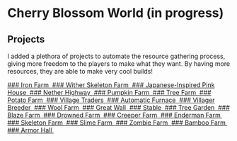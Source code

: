 
# Cherry Blossom World (in progress)

## Projects

I added a plethora of projects to automate the resource gathering process, giving more freedom to the players to make what they want. By having more resources, they are able to make very cool builds!

<div class="grid">
	<a href="/server/cherry/ironfarm" className="emphasis4 dark card">
		### Iron Farm
		<img className="articleImage" src={getImageUrl("minecraftserver/cherry/ironfarm/thumbnail.png")} alt="" ></img>
	</a>
	<a href="/server/cherry/witherskeletonfarm" className="emphasis4 dark card">
		### Wither Skeleton Farm
		<img className="articleImage" src={getImageUrl("minecraftserver/cherry/witherskeletonfarm/thumbnail.png")} alt="" ></img>
	</a>
	<a href="/server/cherry/pinkhouse" className="emphasis4 dark card">
		### Japanese-Inspired Pink House
		<img className="articleImage" src={getImageUrl("minecraftserver/cherry/pinkhouse/thumbnail.png")} alt="" ></img>
	</a>
	<a href="/server/cherry/netherhighway" className="emphasis4 dark card">
		### Nether Highway
		<img className="articleImage" src={getImageUrl("minecraftserver/cherry/netherhighway/thumbnail.png")} alt="" ></img>
	</a>
	<a href="/server/cherry/pumpkinfarm" className="emphasis4 dark card">
		### Pumpkin Farm
		<img className="articleImage" src={getImageUrl("minecraftserver/cherry/pumpkinfarm/thumbnail.png")} alt="" ></img>
	</a>
	<a href="/server/cherry/treefarm" className="emphasis4 dark card">
		### Tree Farm
		<img className="articleImage" src={getImageUrl("minecraftserver/cherry/treefarm/thumbnail.png")} alt="" ></img>
	</a>
	<a href="/server/cherry/potatofarm" className="emphasis4 dark card">
		### Potato Farm
		<img className="articleImage" src={getImageUrl("minecraftserver/cherry/potatofarm/thumbnail.png")} alt="" ></img>
	</a>
	<a href="/server/cherry/traders" className="emphasis4 dark card">
		### Village Traders 
		<img className="articleImage" src={getImageUrl("minecraftserver/cherry/traders/thumbnail.png")} alt="" ></img>
	</a>
	<a href="/server/cherry/autofurnace" className="emphasis4 dark card">
		### Automatic Furnace
		<img className="articleImage" src={getImageUrl("minecraftserver/cherry/autofurnace/thumbnail.png")} alt="" ></img>
	</a>
	<a href="/server/cherry/villagerbreeder" className="emphasis4 dark card">
		### Villager Breeder
		<img className="articleImage" src={getImageUrl("minecraftserver/cherry/villagerbreeder/thumbnail.png")} alt="" ></img>
	</a>
	<a href="/server/cherry/woolfarm" className="emphasis4 dark card">
		### Wool Farm
		<img className="articleImage" src={getImageUrl("minecraftserver/cherry/woolfarm/thumbnail.png")} alt="" ></img>
	</a>
	<a href="/server/cherry/greatwall" className="emphasis4 dark card">
		### Great Wall 
		<img className="articleImage" src={getImageUrl("minecraftserver/cherry/greatwall/thumbnail.png")} alt="" ></img>
	</a>
	<a href="/server/cherry/stable" className="emphasis4 dark card">
		### Stable
		<img className="articleImage" src={getImageUrl("minecraftserver/cherry/stable/thumbnail.png")} alt="" ></img>
	</a>
	<a href="/server/cherry/treegarden" className="emphasis4 dark card">
		### Tree Garden
		<img className="articleImage" src={getImageUrl("minecraftserver/cherry/treegarden/thumbnail.png")} alt="" ></img>
	</a>
	<a href="/server/cherry/blazefarm" className="emphasis4 dark card">
		### Blaze Farm
		<img className="articleImage" src={getImageUrl("minecraftserver/cherry/blazefarm/thumbnail.png")} alt="" ></img>
	</a>
	<a href="/server/cherry/drownedfarm" className="emphasis4 dark card">
		### Drowned Farm
		<img className="articleImage" src={getImageUrl("minecraftserver/cherry/drownedfarm/thumbnail.png")} alt="" ></img>
	</a>
	<a href="/server/cherry/creeperfarm" className="emphasis4 dark card">
		### Creeper Farm
		<img className="articleImage" src={getImageUrl("minecraftserver/cherry/creeperfarm/thumbnail.png")} alt="" ></img>
	</a>
	<a href="/server/cherry/endermanfarm" className="emphasis4 dark card">
		### Enderman Farm
		<img className="articleImage" src={getImageUrl("minecraftserver/cherry/endermanfarm/thumbnail.png")} alt="" ></img>
	</a>
	<a href="/server/cherry/skeletonfarm" className="emphasis4 dark card">
		### Skeleton Farm
		<img className="articleImage" src={getImageUrl("minecraftserver/cherry/skeletonfarm/thumbnail.png")} alt="" ></img>
	</a>
	<a href="/server/cherry/slimefarm" className="emphasis4 dark card">
		### Slime Farm
		<img className="articleImage" src={getImageUrl("minecraftserver/cherry/slimefarm/thumbnail.png")} alt="" ></img>
	</a>
	<a href="/server/cherry/zombiefarm" className="emphasis4 dark card">
		### Zombie Farm
		<img className="articleImage" src={getImageUrl("minecraftserver/cherry/zombiefarm/thumbnail.png")} alt="" ></img>
	</a>
	<a href="/server/cherry/bamboofarm" className="emphasis4 dark card">
		### Bamboo Farm
		<img className="articleImage" src={getImageUrl("minecraftserver/cherry/bamboofarm/thumbnail.png")} alt="" ></img>
	</a>
	<a href="/server/cherry/armorhall" className="emphasis4 dark card">
		### Armor Hall
		<img className="articleImage" src={getImageUrl("minecraftserver/cherry/armorhall/thumbnail.png")} alt="" ></img>
	</a>
</div>

